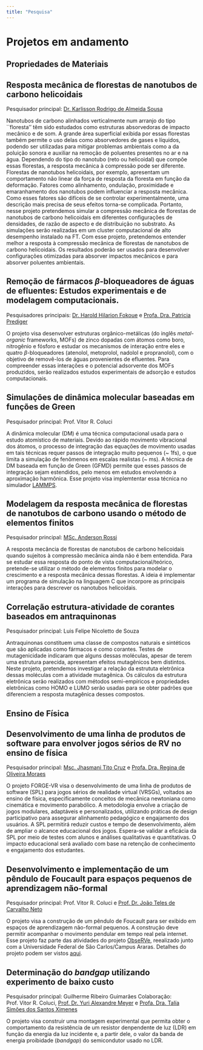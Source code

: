 ```yaml
---
title: "Pesquisa"
---
```


# Projetos em andamento

## Propriedades de Materiais

::: {.callout-caution collapse="true" icon=false appearance="simple"}
## Resposta mecânica de florestas de nanotubos de carbono helicoidais

Pesquisador principal: [Dr. Karlisson Rodrigo de Almeida Sousa](http://lattes.cnpq.br/3030234192052390)

Nanotubos de carbono alinhados verticalmente num arranjo do tipo ``floresta'' têm sido estudados como estruturas absorvedoras de impacto mecânico e de som. A grande área superficial exibida por essas florestas também permite o uso delas como absorvedores de gases e líquidos, podendo ser utilizadas para mitigar problemas ambientais como a da poluição sonora e auxiliar na remoção de poluentes presentes no ar e na água. Dependendo do tipo do nanotubo (reto ou helicoidal) que compõe essas florestas, a resposta mecânica à compressão pode ser diferente. Florestas de nanotubos helicoidais, por exemplo, apresentam um comportamento não linear da força de resposta da floresta em função da deformação. Fatores como alinhamento, ondulação, proximidade e emaranhamento dos nanotubos podem influenciar a resposta mecânica. Como esses fatores são difíceis de se controlar experimentalmente, uma descrição mais precisa de seus efeitos torna-se complicada. Portanto, nesse projeto pretendemos  simular a compressão mecânica de florestas de nanotubos de carbono helicoidais em diferentes configurações de densidades, de razão de aspecto e de distribuição no substrato. As simulações serão realizadas em um cluster computacional de alto desempenho instalado na FT. Com esse projeto, pretendemos entender melhor a resposta à compressão mecânica de florestas de nanotubos de carbono helicoidais. Os resultados poderão ser usados para desenvolver configurações otimizadas para absorver impactos mecânicos e para absorver poluentes ambientais.
:::

::: {.callout-caution collapse="true" icon=false appearance="simple"}
## Remoção de fármacos $\beta$-bloqueadores de águas de efluentes: Estudos experimentais e de modelagem computacionais.

Pesquisadores principais: [Dr. Harold Hilarion Fokoue](http://lattes.cnpq.br/8743832958941593) e  [Profa. Dra. Patricia Prediger](http://lattes.cnpq.br/3069249114434330)

O projeto visa desenvolver estruturas orgânico-metálicas (do inglês *metal-organic* frameworks, MOFs) de zinco dopadas com átomos como boro, nitrogênio e fósforo e estudar os mecanismos de interação entre eles e quatro $\beta$-bloqueadores (atenolol, metoprolol, nadolol e propranolol), com o objetivo de removê-los de águas provenientes de efluentes. Para compreender essas interações e o potencial adsorvente dos MOFs produzidos, serão realizados estudos experimentais de adsorção e estudos computacionais.
:::


::: {.callout-caution collapse="true" icon=false appearance="simple"}
## Simulações de dinâmica molecular baseadas em funções de Green

Pesquisador principal: Prof. Vitor R. Coluci

A dinâmica molecular (DM) é uma técnica computacional usada 
para o estudo atomístico de materiais. Devido ao rápido 
movimento vibracional dos átomos, o processo de integração 
das equações de movimento usadas em tais técnicas requer passos de integração muito pequenos (~ 1fs), o que limita a simulação 
de fenômenos em escalas realistas (~ ms). A técnica de DM baseada em função de Green (GFMD) permite que esses passos de integração sejam estendidos, 
pelo menos em estudos envolvendo a aproximação harmônica. 
Esse projeto visa implemtentar essa técnica no simulador [LAMMPS](https://www.lammps.org/).

:::

::: {.callout-caution collapse="true" icon=false appearance="simple"}
## Modelagem da resposta mecânica de florestas de nanotubos de carbono usando o método de elementos finitos

Pesquisador principal: [MSc. Anderson Rossi](http://lattes.cnpq.br/1558860383340815)

A resposta mecância de florestas de nanotubos de carbono helicoidais quando sujeitos à compressão mecânica ainda não é bem entendida. Para se estudar essa resposta do ponto de vista computacional/teórico, pretende-se utilizar o método de elementos finitos para modelar o crescimento e a resposta mecânica dessas florestas.  A ideia é implementar um programa de simulação na linguagem C que incorpore as principais interações para descrever os nanotubos helicoidais.

:::


::: {.callout-caution collapse="true" icon=false appearance="simple"}
## Correlação estrutura-atividade de corantes baseados em antraquinonas

Pesquisador principal: Luis Felipe Nicoletto de Souza

Antraquinonas constituem uma classe de compostos naturais e sintéticos que são aplicadas como fármacos e como corantes. Testes de mutagenicidade indicaram que alguns dessas moléculas, apesar de terem uma estrutura parecida, apresentam efeitos mutagênicos bem distintos. Neste projeto, pretendemos investigar a relação da estrututa eletrônica dessas moléculas com a atividade mutagênica. Os cálculos da estrutura eletrônica serão realizados com métodos semi-empíricos e propriedades eletrônicas como HOMO e LUMO serão usadas para se obter padrões que diferenciem a resposta mutagênica desses compostos.

:::

## Ensino de Física

::: {.callout-caution collapse="true" icon=false appearance="simple"}
## Desenvolvimento de uma linha de produtos de software para envolver jogos sérios de RV no ensino de física

Pesquisador principal: [Msc. Jhasmani Tito Cruz](http://lattes.cnpq.br/5495322642019035) e [Profa. Dra. Regina de Oliveira Moraes](http://lattes.cnpq.br/3618876400150348)

O projeto FORGE-VR visa o desenvolvimento de uma linha de produtos de software (SPL) para jogos sérios de realidade virtual (VRSGs), voltados ao ensino de física, especificamente conceitos de mecânica newtoniana como cinemática e movimento parabólico. A metodologia envolve a criação de jogos modulares, adaptáveis e personalizados, utilizando práticas de design participativo para assegurar alinhamento pedagógico e engajamento dos usuários. A SPL permitirá reduzir custos e tempo de desenvolvimento, além de ampliar o alcance educacional dos jogos. Espera-se validar a eficácia da SPL por meio de testes com alunos e análises qualitativas e quantitativas. O impacto educacional será avaliado com base na retenção de conhecimento e engajamento dos estudantes.

:::

::: {.callout-caution collapse="true" icon=false appearance="simple"}
## Desenvolvimento e implementação de um pêndulo de Foucault para espaços pequenos de aprendizagem não-formal 

Pesquisador principal: Prof. Vitor R. Coluci e [Prof. Dr. João Teles de Carvalho Neto](ttp://lattes.cnpq.br/8622059450756991)

O projeto visa a construção de um pêndulo de Foucault para ser exibido em espaços de aprendizagem não-formal pequenos. A construção deve permitir acompanhar o movimento pendular em tempo real pela internet. Esse projeto faz parte das atividades do projeto [ObseRVe](https://observe.ufscar.br), reealizado junto com a Universidade Federal de São Carlos/Campus Araras. Detalhes do projeto podem ser vistos [aqui](https://explora.ft.unicamp.br/acervo/itens/14_foucault/foucault.html).

:::



::: {.callout-caution collapse="true" icon=false appearance="simple"}
## Determinação do *bandgap* utilizando experimento de baixo custo

Pesquisador principal: Guilherme Ribeiro Guimarães
Colaboração: Prof. Vitor R. Coluci,  [Prof. Dr. Yuri Alexandre Meyer](http://lattes.cnpq.br/6762413219545616) e [Profa. Dra. Talía Simões dos Santos Ximenes](http://lattes.cnpq.br/8764055579040640)

O projeto visa construir uma montagem experimental que permita obter o comportamento da resistência de um resistor denpendente de luz (LDR) em função da energia da luz incidente e, a partir dele, o valor da banda de energia proibidade (*bandgap*) do semicondutor usado no LDR. 
:::